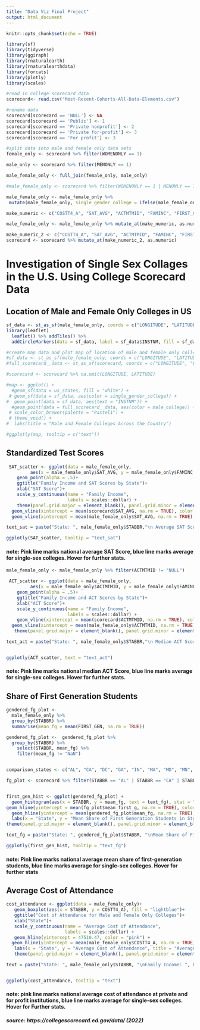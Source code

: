 ```yaml
---
title: "Data Viz Final Project"
output: html_document
---
```


```r
knitr::opts_chunk$set(echo = TRUE)

library(sf)
library(tidyverse)
library(ggiraph)
library(rnaturalearth)
library(rnaturalearthdata)
library(forcats)
library(plotly)
library(scales)
```


```r
#read in college scorecard data
scorecard<- read.csv("Most-Recent-Cohorts-All-Data-Elements.csv")

#rename data
scorecard[scorecard == 'NULL'] <- NA
scorecard[scorecard == 'Public'] <- 1
scorecard[scorecard == 'Private nonprofit'] <- 2
scorecard[scorecard == 'Private for-profit'] <- 3
scorecard[scorecard == 'For profit'] <- 3

#split data into male and female only data sets
female_only <- scorecard %>% filter(WOMENONLY == 1)

male_only <- scorecard %>% filter(MENONLY == 1)

male_female_only <- full_join(female_only, male_only)

#male_female_only <- scorecard %>% filter(WOMENONLY == 1 | MENONLY == 1) 

male_female_only <- male_female_only %>% 
 mutate(male_female_only, single_gender_college = ifelse(male_female_only$MENONLY == 1, "Male Only College", "Female Only College"))

make_numeric <- c("COSTT4_A", "SAT_AVG", "ACTMTMID", "FAMINC", "FIRST_GEN", "COSTT4_A", "single_gender_college")

male_female_only <- male_female_only %>% mutate_at(make_numeric, as.numeric)

make_numeric_2 <- c("COSTT4_A", "SAT_AVG", "ACTMTMID", "FAMINC", "FIRST_GEN", "COSTT4_A")
scorecard <- scorecard %>% mutate_at(make_numeric_2, as.numeric)

```
# Investigation of Single Sex Collages in the U.S. Using College Scorecard Data

## Location of Male and Female Only Colleges in US

```r
sf_data <- st_as_sf(male_female_only, coords = c("LONGITUDE", "LATITUDE"), crs = 4326)
library(leaflet)
  leaflet() %>% addTiles() %>% 
  addCircleMarkers(data = sf_data, label = sf_data$INSTNM, fill = sf_data$single_gender_college)
```


```r
#create map data and plot map of location of male and female only colleges in US
#sf_data <- st_as_sf(male_female_only, coords = c("LONGITUDE", "LATITUDE"), crs = 4326)
#full_scorecard__data <- st_as_sf(scorecard, coords = c("LONGITUDE", "LATITUDE"), crs = 4326)

#scorecard <- scorecard %>% na.omit(LONGITUDE, LATITUDE)

#map <- ggplot() +
  #geom_sf(data = us_states, fill = "white") +
 # geom_sf(data = sf_data, aes(color = single_gender_college)) +
#  geom_point(data = sf_data, aes(text = "INSTNM")) +
  #geom_point(data = full_scorecard__data, aes(color = male_college)) +
 # scale_color_brewer(palette = "Pastel1") +
 # theme_void() +
#  labs(title = "Male and Female Colleges Across the Country")

#ggplotly(map, tooltip = c("text"))
```

## Standardized Test Scores 

```r
 SAT_scatter <- ggplot(data = male_female_only,
         aes(x = male_female_only$SAT_AVG, y = male_female_only$FAMINC, color = STABBR, text = text_sat))+
    geom_point(alpha = .5)+
    ggtitle("Family Income and SAT Scores by State")+
    xlab("SAT Score")+
    scale_y_continuous(name = "Family Income",
                       labels = scales::dollar) +
    theme(panel.grid.major = element_blank(), panel.grid.minor = element_blank(),panel.background = element_blank(), axis.line = element_line(colour = "black")) +
  geom_vline(xintercept = mean(scorecard$SAT_AVG, na.rm = TRUE), color = "violet") +
  geom_vline(xintercept = mean(male_female_only$SAT_AVG, na.rm = TRUE), color = "lightblue")

text_sat = paste("State: ", male_female_only$STABBR,"\n Average SAT Score: ", male_female_only$SAT_AVG, sep="")

ggplotly(SAT_scatter, tooltip = "text_sat")
```
#### note: Pink line marks national average SAT Score, blue line marks average for single-sex colleges. Hover for further stats.


```r

male_female_only <- male_female_only %>% filter(ACTMTMID != "NULL")

 ACT_scatter <- ggplot(data = male_female_only,
         aes(x = male_female_only$ACTMTMID, y = male_female_only$FAMINC, color = STABBR, text = text_act))+
    geom_point(alpha = .5)+
    ggtitle("Family Income and ACT Scores by State")+
    xlab("ACT Score")+
    scale_y_continuous(name = "Family Income",
                       labels = scales::dollar) +
    geom_vline(xintercept = mean(scorecard$ACTMTMID, na.rm = TRUE), color = "pink") +
  geom_vline(xintercept = mean(male_female_only$ACTMTMID, na.rm = TRUE), color = "lightblue")+
   theme(panel.grid.major = element_blank(), panel.grid.minor = element_blank(),panel.background = element_blank(), axis.line = element_line(colour = "black")) 

text_act = paste("State: ", male_female_only$STABBR,"\n Median ACT Score: ", male_female_only$ACTMTMID, sep="")


ggplotly(ACT_scatter, text = "text_act")
```
#### note: Pink line marks national median ACT Score, blue line marks average for single-sex colleges. Hover for further stats.



## Share of First Generation Students 

```r
gendered_fg_plot <- 
  male_female_only %>% 
  group_by(STABBR) %>%
  summarise(mean_fg = mean(FIRST_GEN, na.rm = TRUE))

gendered_fg_plot <-  gendered_fg_plot %>%
  group_by(STABBR) %>%
    select(STABBR, mean_fg) %>%
    filter(mean_fg != "NaN")


comparison_states <- c("AL", "CA", "DC", "GA", "IN", "MA", "MD", "MN", "MO", "NC", "NE", "NJ", "NY", "OH", "PA", "SC", "VA", "WI")

fg_plot <- scorecard %>% filter(STABBR == "AL" | STABBR == "CA" | STABBR == "DC"| STABBR == "GA"| STABBR == "IN"| STABBR == "MA" | STABBR == "MD" | STABBR == "MN" | STABBR == "MO" | STABBR == "NC" | STABBR == "NE" | STABBR == "NJ"| STABBR == "NY" | STABBR == "OH" | STABBR == "PA" | STABBR == "SC" | STABBR == "VA" | STABBR == "WI") %>% select(STABBR, FIRST_GEN) %>% group_by(STABBR) %>% summarise(mean_first_g = mean(FIRST_GEN, na.rm = TRUE))


first_gen_hist <- ggplot(gendered_fg_plot) +
  geom_histogram(aes(x = STABBR, y = mean_fg, text = text_fg), stat = "identity", fill = "lightblue") +
geom_hline(yintercept = mean(fg_plot$mean_first_g, na.rm = TRUE), color = "pink") +
  geom_hline(yintercept = mean(gendered_fg_plot$mean_fg, na.rm = TRUE), color = "lightblue") +
  labs(x = "State", y = "Mean Share of First Generation Students in Student Body") +
theme(panel.grid.major = element_blank(), panel.grid.minor = element_blank(),panel.background = element_blank(), axis.line = element_line(colour = "black")) 

text_fg = paste("State: ", gendered_fg_plot$STABBR, "\nMean Share of First Generation Students: ", gendered_fg_plot$mean_fg, sep="")

ggplotly(first_gen_hist, tooltip = "text_fg")
```
#### note: Pink line marks national average mean share of first-generation students, blue line marks average for single-sex colleges. Hover for further stats



## Average Cost of Attendance

```r

cost_attendance <- ggplot(data = male_female_only)+
   geom_boxplot(aes(x = STABBR, y = COSTT4_A), fill = "lightblue")+
   ggtitle("Cost of Attendance for Male and Female Only Colleges")+
   xlab("State")+
   scale_y_continuous(name = "Average Cost of Attendance",
                      labels = scales::dollar) +
   geom_hline(yintercept = 47510.47, color = "pink") +
  geom_hline(yintercept = mean(male_female_only$COSTT4_A, na.rm = TRUE), color = "lightblue") +
   labs(x = "State", y = "Average Cost of Attendance", title = "Average Cost of Attendance at Single-Gender Colleges") +
   theme(panel.grid.major = element_blank(), panel.grid.minor = element_blank(),panel.background = element_blank(), axis.line = element_line(colour = "black"))

text = paste("State: ", male_female_only$STABBR, "\nFamily Income: ", male_female_only$FAMINC, "\n Cost of Attendance: ", male_female_only$COSTT4_A, sep="")


ggplotly(cost_attendance, tooltip = "text")
```
#### note: pink line marks national average cost of attendance at private and for profit institutions, blue line marks average for single-sex colleges. Hover for Further stats.


##### source: https://collegescorecard.ed.gov/data/ (2022)